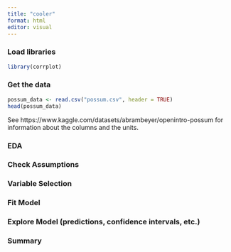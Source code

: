```yaml
---
title: "cooler"
format: html
editor: visual
---
```


### Load libraries

```r
library(corrplot)
```

### Get the data

```r
possum_data <- read.csv("possum.csv", header = TRUE)
head(possum_data)
```

See https://www.kaggle.com/datasets/abrambeyer/openintro-possum for information about the columns and the units.

### EDA

### Check Assumptions

### Variable Selection

### Fit Model

### Explore Model (predictions, confidence intervals, etc.)

### Summary
